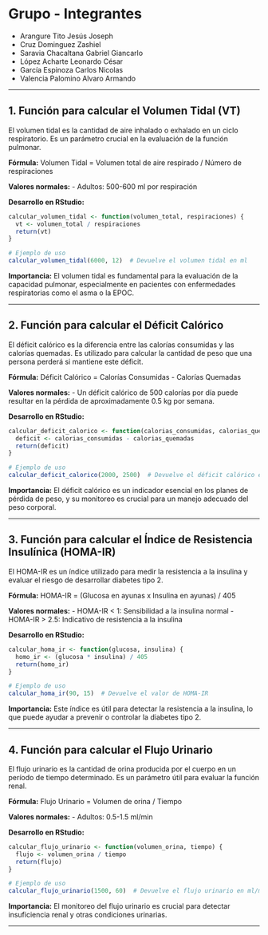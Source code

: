
# Grupo - Integrantes

- Arangure Tito Jesús Joseph
- Cruz Dominguez Zashiel
- Saravia Chacaltana Gabriel Giancarlo
- López Acharte Leonardo César
- García Espinoza Carlos Nicolas
- Valencia Palomino Alvaro Armando

---

## 1. Función para calcular el Volumen Tidal (VT)

El volumen tidal es la cantidad de aire inhalado o exhalado en un ciclo respiratorio. Es un parámetro crucial en la evaluación de la función pulmonar.

**Fórmula:**
Volumen Tidal = Volumen total de aire respirado / Número de respiraciones

**Valores normales:**
- Adultos: 500-600 ml por respiración

**Desarrollo en RStudio:**
```r
calcular_volumen_tidal <- function(volumen_total, respiraciones) {
  vt <- volumen_total / respiraciones
  return(vt)
}

# Ejemplo de uso
calcular_volumen_tidal(6000, 12)  # Devuelve el volumen tidal en ml
```

**Importancia:**
El volumen tidal es fundamental para la evaluación de la capacidad pulmonar, especialmente en pacientes con enfermedades respiratorias como el asma o la EPOC.

---

## 2. Función para calcular el Déficit Calórico

El déficit calórico es la diferencia entre las calorías consumidas y las calorías quemadas. Es utilizado para calcular la cantidad de peso que una persona perderá si mantiene este déficit.

**Fórmula:**
Déficit Calórico = Calorías Consumidas - Calorías Quemadas

**Valores normales:**
- Un déficit calórico de 500 calorías por día puede resultar en la pérdida de aproximadamente 0.5 kg por semana.

**Desarrollo en RStudio:**
```r
calcular_deficit_calorico <- function(calorias_consumidas, calorias_quemadas) {
  deficit <- calorias_consumidas - calorias_quemadas
  return(deficit)
}

# Ejemplo de uso
calcular_deficit_calorico(2000, 2500)  # Devuelve el déficit calórico en calorías
```

**Importancia:**
El déficit calórico es un indicador esencial en los planes de pérdida de peso, y su monitoreo es crucial para un manejo adecuado del peso corporal.

---

## 3. Función para calcular el Índice de Resistencia Insulínica (HOMA-IR)

El HOMA-IR es un índice utilizado para medir la resistencia a la insulina y evaluar el riesgo de desarrollar diabetes tipo 2.

**Fórmula:**
HOMA-IR = (Glucosa en ayunas x Insulina en ayunas) / 405

**Valores normales:**
- HOMA-IR < 1: Sensibilidad a la insulina normal
- HOMA-IR > 2.5: Indicativo de resistencia a la insulina

**Desarrollo en RStudio:**
```r
calcular_homa_ir <- function(glucosa, insulina) {
  homo_ir <- (glucosa * insulina) / 405
  return(homo_ir)
}

# Ejemplo de uso
calcular_homa_ir(90, 15)  # Devuelve el valor de HOMA-IR
```

**Importancia:**
Este índice es útil para detectar la resistencia a la insulina, lo que puede ayudar a prevenir o controlar la diabetes tipo 2.

---

## 4. Función para calcular el Flujo Urinario

El flujo urinario es la cantidad de orina producida por el cuerpo en un período de tiempo determinado. Es un parámetro útil para evaluar la función renal.

**Fórmula:**
Flujo Urinario = Volumen de orina / Tiempo

**Valores normales:**
- Adultos: 0.5-1.5 ml/min

**Desarrollo en RStudio:**
```r
calcular_flujo_urinario <- function(volumen_orina, tiempo) {
  flujo <- volumen_orina / tiempo
  return(flujo)
}

# Ejemplo de uso
calcular_flujo_urinario(1500, 60)  # Devuelve el flujo urinario en ml/min
```

**Importancia:**
El monitoreo del flujo urinario es crucial para detectar insuficiencia renal y otras condiciones urinarias.

---

